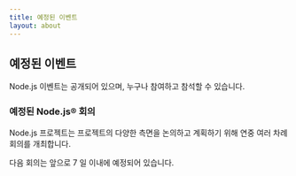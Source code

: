```yaml
---
title: 예정된 이벤트
layout: about
---
```


## 예정된 이벤트

Node.js 이벤트는 공개되어 있으며, 누구나 참여하고 참석할 수 있습니다.

### 예정된 Node.js® 회의

Node.js 프로젝트는 프로젝트의 다양한 측면을 논의하고 계획하기 위해 연중 여러 차례 회의를 개최합니다.

다음 회의는 앞으로 7 일 이내에 예정되어 있습니다.

<UpcomingMeetings />
